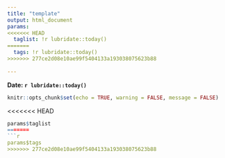 ```yaml
---
title: "template"
output: html_document
params:
<<<<<<< HEAD
  taglist: !r lubridate::today()
=======
  tags: !r lubridate::today()
>>>>>>> 277ce2d08e10ae99f5404133a193038075623b88
  
---
```


**Date: `r lubridate::today()`**

```r
knitr::opts_chunk$set(echo = TRUE, warning = FALSE, message = FALSE)
```

<<<<<<< HEAD
```r

params$taglist
=======
```r

params$tags
>>>>>>> 277ce2d08e10ae99f5404133a193038075623b88

```

